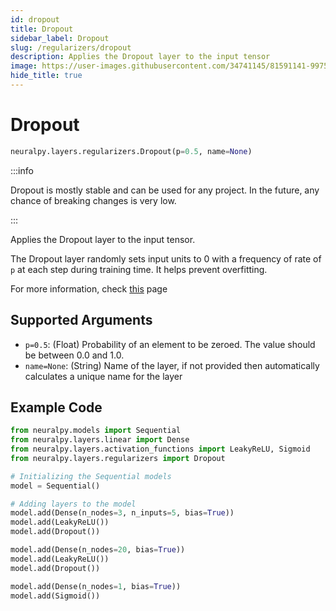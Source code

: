```yaml
---
id: dropout
title: Dropout
sidebar_label: Dropout
slug: /regularizers/dropout
description: Applies the Dropout layer to the input tensor
image: https://user-images.githubusercontent.com/34741145/81591141-99752900-93d9-11ea-9ef6-cc2c68daaa19.png
hide_title: true
---
```


# Dropout

```python
neuralpy.layers.regularizers.Dropout(p=0.5, name=None)
```

:::info

Dropout is mostly stable and can be used for any project. In the future, any chance of breaking changes is very low.

:::

Applies the Dropout layer to the input tensor.

The Dropout layer randomly sets input units to 0 with a frequency of rate of `p` at each step during training time. It helps prevent overfitting.

For more information, check [this](https://pytorch.org/docs/stable/nn.html#dropout) page

## Supported Arguments

- `p=0.5`: (Float) Probability of an element to be zeroed. The value should be between 0.0 and 1.0.
- `name=None`: (String) Name of the layer, if not provided then automatically calculates a unique name for the layer

## Example Code

```python
from neuralpy.models import Sequential
from neuralpy.layers.linear import Dense
from neuralpy.layers.activation_functions import LeakyReLU, Sigmoid
from neuralpy.layers.regularizers import Dropout

# Initializing the Sequential models
model = Sequential()

# Adding layers to the model
model.add(Dense(n_nodes=3, n_inputs=5, bias=True))
model.add(LeakyReLU())
model.add(Dropout())

model.add(Dense(n_nodes=20, bias=True))
model.add(LeakyReLU())
model.add(Dropout())

model.add(Dense(n_nodes=1, bias=True))
model.add(Sigmoid())
```
